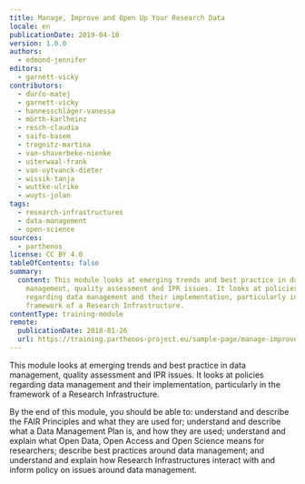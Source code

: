```yaml
---
title: Manage, Improve and Open Up Your Research Data
locale: en
publicationDate: 2019-04-18
version: 1.0.0
authors:
  - edmond-jennifer
editors:
  - garnett-vicky
contributors:
  - ďurčo-matej
  - garnett-vicky
  - hannesschläger-vanessa
  - mörth-karlheinz
  - resch-claudia
  - saifo-basem
  - trognitz-martina
  - van-shaverbeke-nienke
  - uiterwaal-frank
  - van-uytvanck-dieter
  - wissik-tanja
  - wuttke-ulrike
  - wuyts-jolan
tags:
  - research-infrastructures
  - data-management
  - open-science
sources:
  - parthenos
license: CC BY 4.0
tableOfContents: false
summary:
  content: This module looks at emerging trends and best practice in data
    management, quality assessment and IPR issues. It looks at policies
    regarding data management and their implementation, particularly in the
    framework of a Research Infrastructure.
contentType: training-module
remote:
  publicationDate: 2018-01-26
  url: https://training.parthenos-project.eu/sample-page/manage-improve-and-open-up-your-research-and-data/
---
```

This module looks at emerging trends and best practice in data management, quality assessment and IPR issues. It looks at policies regarding data management and their implementation, particularly in the framework of a Research Infrastructure.

By the end of this module, you should be able to: understand and describe the FAIR Principles and what they are used for; understand and describe what a Data Management Plan is, and how they are used; understand and explain what Open Data, Open Access and Open Science means for researchers; describe best practices around data management; and understand and explain how Research Infrastructures interact with and inform policy on issues around data management.

